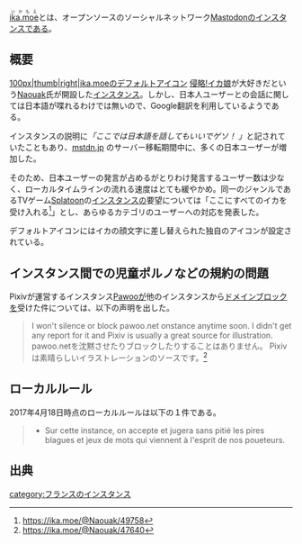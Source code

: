{{Infobox instance
| Name          = <ruby>[[ika.moe]]<rt>いかもえ</rt></ruby>
| Domain        = https://ika.moe
| Admin         = [https://ika.moe/@Naouak @Naouak]
| Country       = フランス共和国
| Start         = 2017年4月7日
| Alias         = イカ鯖 いかもえ
}}
<ruby>[[ika.moe]]<rt>いかもえ</rt></ruby>とは、オープンソースのソーシャルネットワーク[[Mastodon]]のインスタンスである。

== 概要 ==
[[ファイル:Ikamoe-icon.png|100px|thumb|right|ika.moeのデフォルトアイコン]]
[https://ja.wikipedia.org/wiki/%E4%BE%B5%E7%95%A5!%E3%82%A4%E3%82%AB%E5%A8%98 侵略!イカ娘]が大好きだという[https://ika.moe/@Naouak Naouak]氏が開設した[[インスタンス]]。しかし、日本人ユーザーとの会話に関しては日本語が喋れるわけでは無いので、Google翻訳を利用しているようである。

インスタンスの説明に''「ここでは日本語を話してもいいでゲソ！ 」''と記されていたこともあり、[[mstdn.jp]] のサーバー移転期間中に、多くの日本ユーザーが増加した。

そのため、日本ユーザーの発言が占めるがとりわけ発言するユーザー数は少なく、ローカルタイムラインの流れる速度はとても緩やかめ。同一のジャンルであるTVゲーム[https://ja.wikipedia.org/wiki/%E3%82%B9%E3%83%97%E3%83%A9%E3%83%88%E3%82%A5%E3%83%BC%E3%83%B3 Splatoon]の[[インスタンス]]の要望については「ここにすべてのイカを受け入れる<ref>https://ika.moe/@Naouak/49758</ref>」とし、あらゆるカテゴリのユーザーへの対応を発表した。

デフォルトアイコンにはイカの顔文字に差し替えられた独自のアイコンが設定されている。

== インスタンス間での児童ポルノなどの規約の問題 ==
Pixivが運営するインスタンス[[Pawoo]]が他のインスタンスから[[ドメインブロック]]を受けた件については、以下の声明を出した。
<blockquote>
I won't silence or block pawoo.net onstance anytime soon. I didn't get any report for it and Pixiv is usually a great source for illustration.
pawoo.netを沈黙させたりブロックしたりすることはありません。 Pixivは素晴らしいイラストレーションのソースです。<ref>https://ika.moe/@Naouak/47640</ref>
</blockquote>

== ローカルルール ==
2017年4月18日時点のローカルルールは以下の１件である。
<blockquote>
* Sur cette instance, on accepte et jugera sans pitié les pires blagues et jeux de mots qui viennent à l'esprit de nos poueteurs.
</blockquote>

== 出典 ==
<references/>

{{DEFAULTSORT:ikamoe}}
[[category:フランスのインスタンス]]